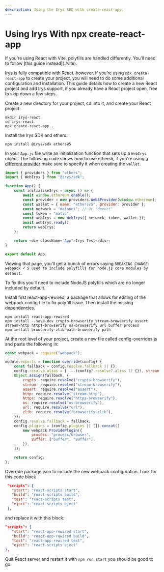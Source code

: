 ```yaml
---
description: Using the Irys SDK with create-react-app.
---
```



# Using Irys With npx create-react-app

<Callout type="info" emoji="ℹ️">
	If you're using React with Vite, polyfills are handled differently. You'll need to follow [this guide
	instead](./vite).
</Callout>

Irys is fully compatible with React, however, if you’re using `npx create-react-app` to create your project, you will need to do some additional configuration and installation. This guide details how to create a new React project and add Irys support, if you already have a React project open, free to skip down a few steps.

Create a new directory for your project, cd into it, and create your React project:

```console
mkdir irys-react
cd irys-react
npx create-react-app .
```

Install the Irys SDK and ethers:

```console
npm install @irys/sdk ethers@5
```

In your `App.js` file write an initialization function that sets up a `WebIrys` object. The following code shows how to use ethers5, if you're using [a different provider](/developer-docs/irys-sdk/irys-in-the-browser#supported-providers) make sure to specify it when creating the `wallet`.

```js
import { providers } from "ethers";
import { WebIrys } from "@irys/sdk";

function App() {
	const initialiseIrys = async () => {
		await window.ethereum.enable();
		const provider = new providers.Web3Provider(window.ethereum);
		const wallet = { name: "ethersv5", provider: provider };
		const network = "mainnet"; // Or "devnet"
		const token = "matic";
		const webIrys = new WebIrys({ network, token, wallet });
		await webIrys.ready();
		return webIrys;
	};

	return <div className="App">Irys Test</div>;
}

export default App;
```

Viewing that page, you'll get a bunch of errors saying `BREAKING CHANGE: webpack < 5 used to include polyfills for node.js core modules by default`.

To fix this you'll need to include NodeJS polyfills which are no longer included by default.

Install first react-app-rewired, a package that allows for editing of the webpack config file to fix polyfill issue. Then install the missing dependencies.

```
npm install react-app-rewired
npm install --save-dev crypto-browserify stream-browserify assert stream-http https-browserify os-browserify url buffer process
npm install browserify-zlib path-browserify path
```

At the root level of your project, create a new file called config-overrides.js and paste the following in:

```js
const webpack = require("webpack");

module.exports = function override(config) {
	const fallback = config.resolve.fallback || {};
	config.resolve.alias = { ...(config?.resolve?.alias ?? {}), stream: "stream-browserify" };
	Object.assign(fallback, {
		crypto: require.resolve("crypto-browserify"),
		stream: require.resolve("stream-browserify"),
		assert: require.resolve("assert"),
		http: require.resolve("stream-http"),
		https: require.resolve("https-browserify"),
		os: require.resolve("os-browserify"),
		url: require.resolve("url"),
		zlib: require.resolve("browserify-zlib"),
	});
	config.resolve.fallback = fallback;
	config.plugins = (config.plugins || []).concat([
		new webpack.ProvidePlugin({
			process: "process/browser",
			Buffer: ["buffer", "Buffer"],
		}),
	]);

	return config;
};
```

Override package.json to include the new webpack configuration. Look for this code block

```json
 "scripts": {
   "start": "react-scripts start",
   "build": "react-scripts build",
   "test": "react-scripts test",
   "eject": "react-scripts eject"
 },
```

and replace it with this block:

```json
"scripts": {
   "start": "react-app-rewired start",
   "build": "react-app-rewired build",
   "test": "react-app-rewired test",
   "eject": "react-scripts eject"
},

```

Quit React server and restart it with `npm run start` you should be good to go.
